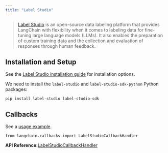 ```yaml
---
title: "Label Studio"
---
```


> [Label Studio](https://labelstud.io/guide/get_started) is an open-source data labeling platform that provides LangChain with flexibility when it comes to labeling data for fine-tuning large language models (LLMs). It also enables the preparation of custom training data and the collection and evaluation of responses through human feedback.

## Installation and Setup

See the [Label Studio installation guide](https://labelstud.io/guide/install) for installation options.

We need to install the `label-studio` and `label-studio-sdk-python` Python packages:

```
pip install label-studio label-studio-sdk
```

## Callbacks

See a [usage example](/oss/integrations/callbacks/labelstudio).

```
from langchain.callbacks import LabelStudioCallbackHandler
```

**API Reference:**[LabelStudioCallbackHandler](https://python.langchain.com/api_reference/community/callbacks/langchain_community.callbacks.labelstudio_callback.LabelStudioCallbackHandler.html)
